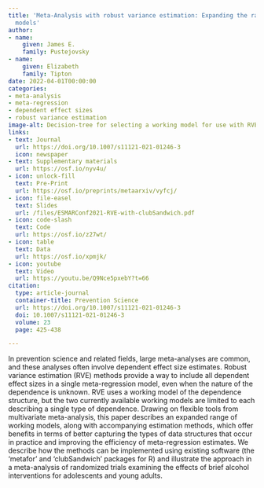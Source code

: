 ```yaml
---
title: 'Meta-Analysis with robust variance estimation: Expanding the range of working
  models'
author:
- name:
    given: James E.
    family: Pustejovsky
- name:
    given: Elizabeth
    family: Tipton
date: 2022-04-01T00:00:00
categories:
- meta-analysis
- meta-regression
- dependent effect sizes
- robust variance estimation
image-alt: Decision-tree for selecting a working model for use with RVE meta-regression
links:
- text: Journal
  url: https://doi.org/10.1007/s11121-021-01246-3
  icon: newspaper
- text: Supplementary materials
  url: https://osf.io/nyv4u/
- icon: unlock-fill
  text: Pre-Print
  url: https://osf.io/preprints/metaarxiv/vyfcj/
- icon: file-easel
  text: Slides
  url: /files/ESMARConf2021-RVE-with-clubSandwich.pdf
- icon: code-slash
  text: Code
  url: https://osf.io/z27wt/
- icon: table
  text: Data
  url: https://osf.io/xpmjk/
- icon: youtube
  text: Video
  url: https://youtu.be/Q9Nce5pxebY?t=66
citation:
  type: article-journal
  container-title: Prevention Science
  url: https://doi.org/10.1007/s11121-021-01246-3
  doi: 10.1007/s11121-021-01246-3
  volume: 23
  page: 425-438

---
```


In prevention science and related fields, large meta-analyses are common, and these analyses often involve dependent effect size estimates. Robust variance estimation (RVE) methods provide a way to include all dependent effect sizes in a single meta-regression model, even when the nature of the dependence is unknown. RVE uses a working model of the dependence structure, but the two currently available working models are limited to each describing a single type of dependence. Drawing on flexible tools from multivariate meta-analysis, this paper describes an expanded range of working models, along with accompanying estimation methods, which offer benefits in terms of better capturing the types of data structures that occur in practice and improving the efficiency of meta-regression estimates. We describe how the methods can be implemented using existing software (the 'metafor' and 'clubSandwich' packages for R) and illustrate the approach in a meta-analysis of randomized trials examining the effects of brief alcohol interventions for adolescents and young adults.


